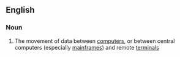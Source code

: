 ==English==

===Noun===
{{en-noun|sg=[[data]] [[communications]]}}

#{{computing}} The movement of data between [[computer]]s, or between central computers (especially [[mainframe]]s) and remote [[terminal]]s